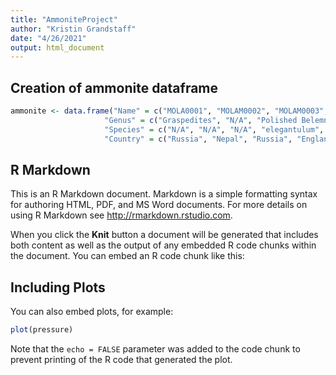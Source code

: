 ```yaml
---
title: "AmmoniteProject"
author: "Kristin Grandstaff"
date: "4/26/2021"
output: html_document
---
```


## Creation of ammonite dataframe
```r

ammonite <- data.frame("Name" = c("MOLA0001", "MOLAM0002", "MOLAM0003", "MOLAM0004", "MOLAM0005"),
                     "Genus" = c("Graspedites", "N/A", "Polished Belemnite", "Eleganticeras", "Meta"),
                     "Species" = c("N/A", "N/A", "N/A", "elegantulum", "tschernyschewi"),
                     "Country" = c("Russia", "Nepal", "Russia", "England", "Indonesia"))
```

## R Markdown

This is an R Markdown document. Markdown is a simple formatting syntax for authoring HTML, PDF, and MS Word documents. For more details on using R Markdown see <http://rmarkdown.rstudio.com>.

When you click the **Knit** button a document will be generated that includes both content as well as the output of any embedded R code chunks within the document. You can embed an R code chunk like this:


## Including Plots

You can also embed plots, for example:

```r
plot(pressure)
```

Note that the `echo = FALSE` parameter was added to the code chunk to prevent printing of the R code that generated the plot.
